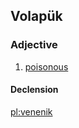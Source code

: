 ==Volapük==

===Adjective===
{{head|vo|adjective}}

# [[poisonous]]

====Declension====
{{vo-decl-adj}}

[[pl:venenik]]